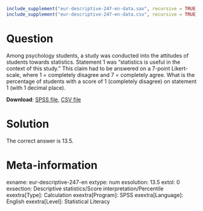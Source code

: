 ```r
include_supplement("eur-descriptive-247-en-data.sav", recursive = TRUE)
include_supplement("eur-descriptive-247-en-data.csv", recursive = TRUE)
```

Question
========
Among psychology students, a study was conducted into the attitudes of students towards statistics. Statement 1 was "statistics is useful in the context of this study." This claim had to be answered on a 7-point Likert-scale, where 1 = completely disagree and 7 = completely agree. What is the percentage of students with a score of 1 (completely disagree) on statement 1 (with 1 decimal place).

**Download**: [SPSS file](eur-descriptive-247-en-data.sav), [CSV file](eur-descriptive-247-en-data.csv)


Solution
========
The correct answer is 13.5.


Meta-information
================
exname: eur-descriptive-247-en
extype: num
exsolution: 13.5
extol: 0
exsection: Descriptive statistics/Score interpretation/Percentile
exextra[Type]: Calculation
exextra[Program]: SPSS
exextra[Language]: English
exextra[Level]: Statistical Literacy
